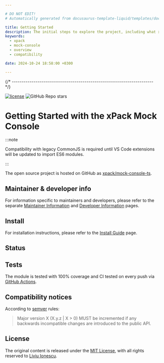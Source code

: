 ```yaml
---

# DO NOT EDIT!
# Automatically generated from docusaurus-template-liquid/templates/docusaurus.

title: Getting Started
description: The initial steps to explore the project, including what xpacks are, the project's features, benefits, compatibility, and available documentation.
keywords:
  - xpack
  - mock-console
  - overview
  - compatibility

date: 2024-10-24 18:58:00 +0300

---
```



{/* ------------------------------------------------------------------------ */}

[![license](https://img.shields.io/github/license/xpack/mock-console-ts.svg)](https://github.com/xpack/mock-console-ts/blob/xpack/LICENSE)
![GitHub Repo stars](https://img.shields.io/github/stars/xpack/mock-console-ts)

# Getting Started with the xPack Mock Console

<Overview />

:::note

Compatibility with legacy CommonJS is required until VS Code extensions
will be updated to import ES6 modules.

:::

The open source project is hosted on GitHub as
[xpack/mock-console-ts](https://github.com/xpack/mock-console-ts).

## Maintainer & developer info

For information specific to maintainers and developers, please refer to
the separate
[Maintainer Information](/docs/maintainer/) and
[Developer Information](/docs/developer/)
pages.

## Install

For installation instructions, please refer to the
[Install Guide](/docs/install/)
page.

## Status

<Status />

## Tests

The module is tested
with 100% coverage and CI tested on every push via
[GitHub Actions](https://github.com/xpack/mock-console-ts/actions).

## Compatibility notices

According to [semver](https://semver.org) rules:

> Major version X (X.y.z | X > 0) MUST be incremented if any
backwards incompatible changes are introduced to the public API.

<Compatibility />

## License

The original content is released under the
[MIT License](https://opensource.org/license/mit/),
with all rights reserved to
[Liviu Ionescu](https://github.com/ilg-ul).
